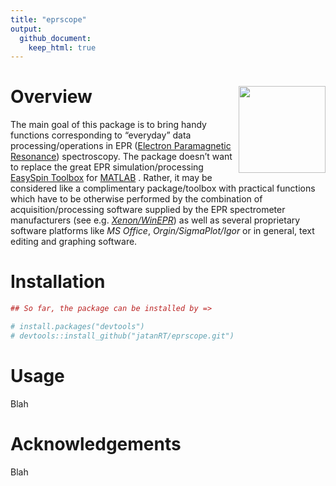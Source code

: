 ```yaml
---
title: "eprscope"
output: 
  github_document:
    keep_html: true
---
```


# Overview <img src="man/figures/logo_new.png" align="right" height="139"/>

The main goal of this package is to bring handy functions corresponding to "everyday" data processing/operations in EPR ([Electron Paramagnetic Resonance](https://chem.libretexts.org/Bookshelves/Physical_and_Theoretical_Chemistry_Textbook_Maps/Electron_Paramagnetic_Resonance_(Jenschke))) spectroscopy. The package doesn't want to replace the great EPR simulation/processing [EasySpin Toolbox](https://www.easyspin.org/) for [MATLAB](https://www.mathworks.com/products/matlab.html) . Rather, it may be considered like a complimentary package/toolbox with practical functions which have to be otherwise performed by the combination of acquisition/processing software supplied by the EPR spectrometer manufacturers (see e.g. [*Xenon/WinEPR*](https://www.bruker.com/en/products-and-solutions/mr/epr-instruments/epr-software.html)) as well as several proprietary software platforms like *MS Office*, *Orgin/SigmaPlot/Igor* or in general, text editing and graphing software.

# Installation

```r

## So far, the package can be installed by =>

# install.packages("devtools")
# devtools::install_github("jatanRT/eprscope.git")

```

# Usage

Blah

# Acknowledgements

Blah
